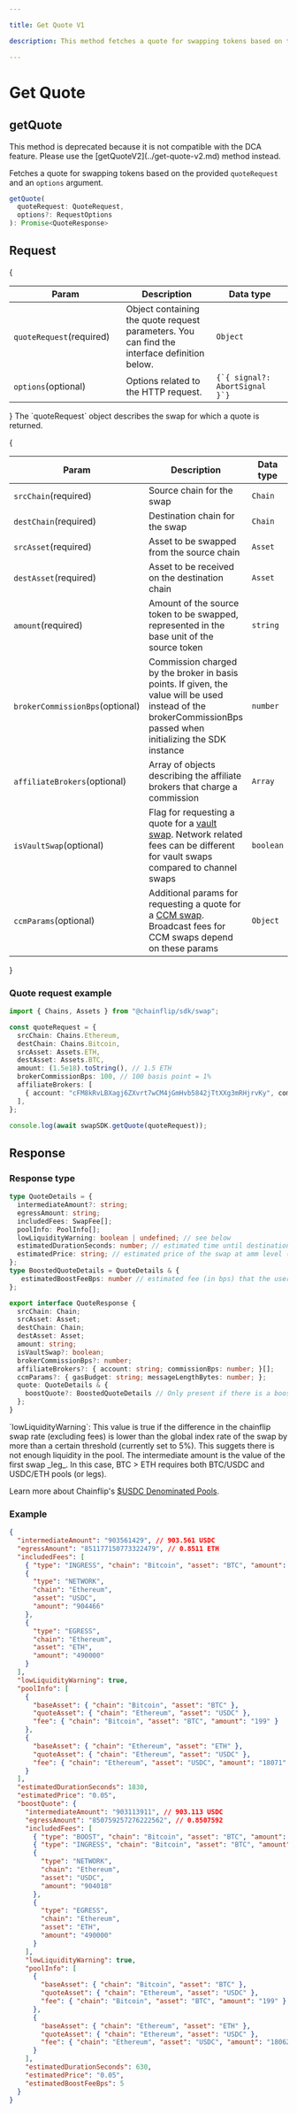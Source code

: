 ```yaml
---

title: Get Quote V1

description: This method fetches a quote for swapping tokens based on the provided quoteRequest.

---
```



# Get Quote

## getQuote

<Callout type="error">
    This method is deprecated because it is not compatible with the DCA feature.
    Please use the [getQuoteV2](../get-quote-v2.md) method instead.
</Callout>

Fetches a quote for swapping tokens based on the provided `quoteRequest` and an `options` argument.

```typescript copy
getQuote(
  quoteRequest: QuoteRequest,
  options?: RequestOptions
): Promise<QuoteResponse>
```

## Request
{
  <table>
   <thead>
      <tr>
         <th width="241">Param</th>
         <th width="372">Description</th>
         <th width="244.33333333333331">Data type</th>
      </tr>
   </thead>
   <tbody>
      <tr>
         <td><code>quoteRequest</code><span className="param-required-label">(required)</span></td>
         <td>Object containing the quote request parameters. You can find the interface definition below.</td>
         <td><code>Object</code></td>
      </tr>
      <tr>
         <td><code>options</code><span className="param-optional-label">(optional)</span></td>
         <td>Options related to the HTTP request.</td>
         <td><code>{`{ signal?: AbortSignal }`}</code></td>
      </tr>
   </tbody>
</table>
}
The `quoteRequest` object describes the swap for which a quote is returned.

{
  <table>
   <thead>
      <tr>
         <th width="241">Param</th>
         <th width="372">Description</th>
         <th width="244.33333333333331">Data type</th>
      </tr>
   </thead>
   <tbody>
      <tr>
         <td><code>srcChain</code><span className="param-required-label">(required)</span></td>
         <td>Source chain for the swap</td>
         <td><code>Chain</code></td>
      </tr>
      <tr>
         <td><code>destChain</code><span className="param-required-label">(required)</span></td>
         <td>Destination chain for the swap</td>
         <td><code>Chain</code></td>
      </tr>
      <tr>
         <td><code>srcAsset</code><span className="param-required-label">(required)</span></td>
         <td>Asset to be swapped from the source chain</td>
         <td><code>Asset</code></td>
      </tr>
      <tr>
         <td><code>destAsset</code><span className="param-required-label">(required)</span></td>
         <td>Asset to be received on the destination chain</td>
         <td><code>Asset</code></td>
      </tr>
      <tr>
         <td><code>amount</code><span className="param-required-label">(required)</span></td>
         <td>Amount of the source token to be swapped, represented in the base unit of the source token</td>
         <td><code>string</code></td>
      </tr>
      <tr>
          <td><code>brokerCommissionBps</code><span className="param-optional-label">(optional)</span></td>
          <td>Commission charged by the broker in basis points. If given, the value will be used instead of
              the brokerCommissionBps passed when initializing the SDK instance</td>
          <td><code>number</code></td>
      </tr>
      <tr>
          <td><code>affiliateBrokers</code><span className="param-optional-label">(optional)</span></td>
          <td>Array of objects describing the affiliate brokers that charge a commission</td>
          <td><code>Array</code></td>
      </tr>
      <tr>
          <td><code>isVaultSwap</code><span className="param-optional-label">(optional)</span></td>
          <td>Flag for requesting a quote for a <a href="../swap-assets/encode-vault-swap-data">vault swap</a>. Network related fees can be different for vault swaps compared to channel swaps</td>
          <td><code>boolean</code></td>
      </tr>
      <tr>
          <td><code>ccmParams</code><span className="param-optional-label">(optional)</span></td>
          <td>Additional params for requesting a quote for a <a href="../swap-assets/overview#cross-chain-messaging-ccmparams">CCM swap</a>. Broadcast fees for CCM swaps depend on these params</td>
          <td><code>Object</code></td>
      </tr>
   </tbody>
</table>
}

### Quote request example

```typescript copy
import { Chains, Assets } from "@chainflip/sdk/swap";

const quoteRequest = {
  srcChain: Chains.Ethereum,
  destChain: Chains.Bitcoin,
  srcAsset: Assets.ETH,
  destAsset: Assets.BTC,
  amount: (1.5e18).toString(), // 1.5 ETH
  brokerCommissionBps: 100, // 100 basis point = 1%
  affiliateBrokers: [
    { account: "cFM8kRvLBXagj6ZXvrt7wCM4jGmHvb5842jTtXXg3mRHjrvKy", commissionBps: 50 }
  ],
};

console.log(await swapSDK.getQuote(quoteRequest));
```

## Response

### Response type
```typescript copy
type QuoteDetails = {
  intermediateAmount?: string;
  egressAmount: string;
  includedFees: SwapFee[];
  poolInfo: PoolInfo[];
  lowLiquidityWarning: boolean | undefined; // see below
  estimatedDurationSeconds: number; // estimated time until destination asset is received by the user
  estimatedPrice: string; // estimated price of the swap at amm level (does not include deposit/broadcast fee)
};
type BoostedQuoteDetails = QuoteDetails & {
   estimatedBoostFeeBps: number // estimated fee (in bps) that the user has to pay (from the deposit amount) to get this swap boosted
};

export interface QuoteResponse {
  srcChain: Chain;
  srcAsset: Asset;
  destChain: Chain;
  destAsset: Asset;
  amount: string;
  isVaultSwap?: boolean;
  brokerCommissionBps?: number;
  affiliateBrokers?: { account: string; commissionBps: number; }[];
  ccmParams?: { gasBudget: string; messageLengthBytes: number; };
  quote: QuoteDetails & {
    boostQuote?: BoostedQuoteDetails // Only present if there is a boost opportunity for the requested swap amount
  };
}
```
<Callout type="info">
`lowLiquidityWarning`: This value is true if the difference in the chainflip swap rate (excluding fees) is lower than the global index rate of the swap by more than a certain threshold (currently set to 5%). This suggets there is not enough liquidity in the pool.
</Callout>

<Callout type="info">
The intermediate amount is the value of the first swap _leg_. In this case, BTC > ETH requires both BTC/USDC and USDC/ETH pools (or legs).

Learn more about Chainflip's [$USDC Denominated Pools](../../../concepts/swaps-amm/usdusdc-denominated-pools.md#the-role-of-usdc-in-chainflips-amm).
</Callout>

### Example
```json copy
{
  "intermediateAmount": "903561429", // 903.561 USDC
  "egressAmount": "851177150773322479", // 0.8511 ETH
  "includedFees": [
    { "type": "INGRESS", "chain": "Bitcoin", "asset": "BTC", "amount": "78" },
    {
      "type": "NETWORK",
      "chain": "Ethereum",
      "asset": "USDC",
      "amount": "904466"
    },
    {
      "type": "EGRESS",
      "chain": "Ethereum",
      "asset": "ETH",
      "amount": "490000"
    }
  ],
  "lowLiquidityWarning": true,
  "poolInfo": [
    {
      "baseAsset": { "chain": "Bitcoin", "asset": "BTC" },
      "quoteAsset": { "chain": "Ethereum", "asset": "USDC" },
      "fee": { "chain": "Bitcoin", "asset": "BTC", "amount": "199" }
    },
    {
      "baseAsset": { "chain": "Ethereum", "asset": "ETH" },
      "quoteAsset": { "chain": "Ethereum", "asset": "USDC" },
      "fee": { "chain": "Ethereum", "asset": "USDC", "amount": "18071" }
    }
  ],
  "estimatedDurationSeconds": 1830,
  "estimatedPrice": "0.05",
  "boostQuote": {
    "intermediateAmount": "903113911", // 903.113 USDC
    "egressAmount": "850759257276222562", // 0.8507592
    "includedFees": [
      { "type": "BOOST", "chain": "Bitcoin", "asset": "BTC", "amount": "5000" },
      { "type": "INGRESS", "chain": "Bitcoin", "asset": "BTC", "amount": "78" },
      {
        "type": "NETWORK",
        "chain": "Ethereum",
        "asset": "USDC",
        "amount": "904018"
      },
      {
        "type": "EGRESS",
        "chain": "Ethereum",
        "asset": "ETH",
        "amount": "490000"
      }
    ],
    "lowLiquidityWarning": true,
    "poolInfo": [
      {
        "baseAsset": { "chain": "Bitcoin", "asset": "BTC" },
        "quoteAsset": { "chain": "Ethereum", "asset": "USDC" },
        "fee": { "chain": "Bitcoin", "asset": "BTC", "amount": "199" }
      },
      {
        "baseAsset": { "chain": "Ethereum", "asset": "ETH" },
        "quoteAsset": { "chain": "Ethereum", "asset": "USDC" },
        "fee": { "chain": "Ethereum", "asset": "USDC", "amount": "18062" }
      }
    ],
    "estimatedDurationSeconds": 630,
    "estimatedPrice": "0.05",
    "estimatedBoostFeeBps": 5
  }
}
```

